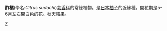 {{Speciesbox 
| taxon = Citrus sudachi
| image = Sudachi.png
| image_caption = 酢橘
| binomial_authority = [[Hort.|Hort.]] ex Shirai
}}
'''酢橘'''(學名:''Citrus sudachi'')[[芸香科|芸香科]]的常綠植物。是[[日本柚子|日本柚子]]的近緣種。開花期是5-6月左右開白色的花。秋天結果。
{{fruit-stub}}
{{Citrus}}
{{taxonbar}}
[[Category:柑橘屬|Z]]